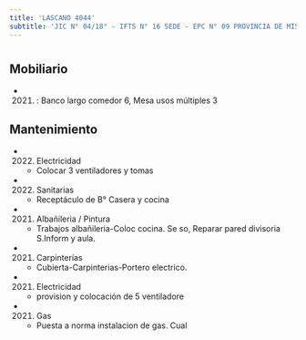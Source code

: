 ```yaml
---
title: 'LASCANO 4044'
subtitle: 'JIC N° 04/18° - IFTS N° 16 SEDE - EPC N° 09 PROVINCIA DE MISIONES'
---
```


#


## Mobiliario

*  (2021) : Banco largo comedor 6, Mesa usos múltiples 3 





## Mantenimiento

*  (2022) Electricidad 
    + Colocar 3 ventiladores y tomas

*  (2022) Sanitarias 
    + Receptáculo de B° Casera y cocina

*  (2021) Albañileria / Pintura 
    + Trabajos albañileria-Coloc cocina. Se so, Reparar pared divisoria S.Inform y aula.

*  (2021) Carpinterías 
    + Cubierta-Carpinterias-Portero electrico.

*  (2021) Electricidad 
    + provision y colocación de 5 ventiladore

*  (2021) Gas 
    + Puesta a norma instalacion de gas. Cual




